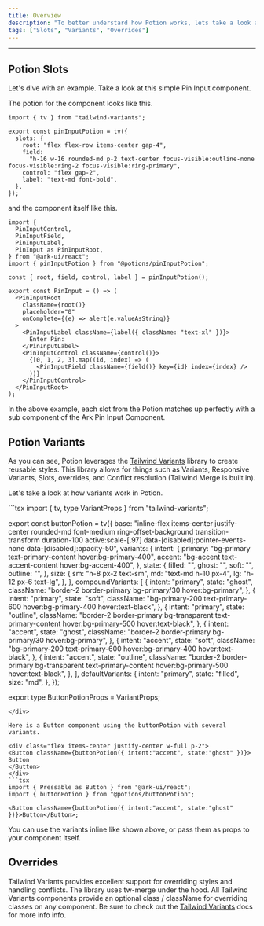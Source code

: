 ```yaml
---
title: Overview
description: "To better understard how Potion works, lets take a look at some examples."
tags: ["Slots", "Variants", "Overrides"]
---
```


---


## Potion Slots

Let's dive with an example. Take a look at this simple Pin Input component.

<div class="p-4 w-full flex justify-center items-center bg-surface-2 rounded-md">
    <div className="flex items-center">
      <PinInput client:load />
    </div>
</div>

The potion for the component looks like this.

```tsx
import { tv } from "tailwind-variants";

export const pinInputPotion = tv({
  slots: {
    root: "flex flex-row items-center gap-4",
    field:
      "h-16 w-16 rounded-md p-2 text-center focus-visible:outline-none focus-visible:ring-2 focus-visible:ring-primary",
    control: "flex gap-2",
    label: "text-md font-bold",
  },
});

```

and the component itself like this.

```tsx
import {
  PinInputControl,
  PinInputField,
  PinInputLabel,
  PinInput as PinInputRoot,
} from "@ark-ui/react";
import { pinInputPotion } from "@potions/pinInputPotion";

const { root, field, control, label } = pinInputPotion();

export const PinInput = () => (
  <PinInputRoot
    className={root()}
    placeholder="0"
    onComplete={(e) => alert(e.valueAsString)}
  >
    <PinInputLabel className={label({ className: "text-xl" })}>
      Enter Pin:
    </PinInputLabel>
    <PinInputControl className={control()}>
      {[0, 1, 2, 3].map((id, index) => (
        <PinInputField className={field()} key={id} index={index} />
      ))}
    </PinInputControl>
  </PinInputRoot>
);

```

In the above example, each slot from the Potion matches up perfectly with a sub component of the Ark Pin Input Component.

## Potion Variants

As you can see, Potion leverages the <a target="_blank" rel="noopener noreferrer" href="https://www.tailwind-variants.org/">Tailwind Variants</a> library to create reusable styles. This library allows for things such as Variants, Responsive Variants, Slots, overrides, and Conflict resolution  (Tailwind Merge is built in). 

Let's take a look at how variants work in Potion.

<div class="max-h-96 overflow-y-auto no-scrollbar">
```tsx
import { tv, type VariantProps } from "tailwind-variants";

export const buttonPotion = tv({
  base: "inline-flex items-center justify-center rounded-md font-medium ring-offset-background transition-transform duration-100 active:scale-[.97] data-[disabled]:pointer-events-none data-[disabled]:opacity-50",
  variants: {
    intent: {
      primary: "bg-primary text-primary-content hover:bg-primary-400",
      accent: "bg-accent text-accent-content hover:bg-accent-400",
    },
    state: {
      filled: "",
      ghost: "",
      soft: "",
      outline: "",
    },
    size: {
      sm: "h-8 px-2 text-sm",
      md: "text-md h-10 px-4",
      lg: "h-12 px-6 text-lg",
    },
  },
  compoundVariants: [
    {
      intent: "primary",
      state: "ghost",
      className: "border-2 border-primary bg-primary/30 hover:bg-primary",
    },
    {
      intent: "primary",
      state: "soft",
      className:
        "bg-primary-200 text-primary-600 hover:bg-primary-400 hover:text-black",
    },
    {
      intent: "primary",
      state: "outline",
      className:
        "border-2 border-primary bg-transparent text-primary-content hover:bg-primary-500 hover:text-black",
    },
    {
      intent: "accent",
      state: "ghost",
      className: "border-2 border-primary bg-primary/30 hover:bg-primary",
    },
    {
      intent: "accent",
      state: "soft",
      className:
        "bg-primary-200 text-primary-600 hover:bg-primary-400 hover:text-black",
    },
    {
      intent: "accent",
      state: "outline",
      className:
        "border-2 border-primary bg-transparent text-primary-content hover:bg-primary-500 hover:text-black",
    },
  ],
  defaultVariants: {
    intent: "primary",
    state: "filled",
    size: "md",
  },
});

export type ButtonPotionProps = VariantProps<typeof buttonPotion>;

```
</div>

Here is a Button component using the buttonPotion with several variants.

<div class="flex items-center justify-center w-full p-2">
<Button className={buttonPotion({ intent:"accent", state:"ghost" })}>
Button
</Button>
</div>
```tsx
import { Pressable as Button } from "@ark-ui/react";
import { buttonPotion } from "@potions/buttonPotion";

<Button className={buttonPotion({ intent:"accent", state:"ghost" })}>Button</Button>;
```

You can use the variants inline like shown above, or pass them as props to your component itself.


## Overrides

Tailwind Variants provides excellent support for overriding styles and handling conflicts. The library uses tw-merge under the hood.
All Tailwind Variants components provide an optional class / className for overriding classes on any component.
Be sure to check out the <a target="_blank" rel="noopener noreferrer" href="https://www.tailwind-variants.org/docs/overriding-styles">Tailwind Variants</a> docs for more info info.